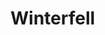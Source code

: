 
# Winterfell
<ProjectDetails
  floatRight
  region="North"
  house="House Stark"
  type="Castle"
  status="Completed"
  warp="/warp winterfell"
  projectLead="IwanDeLarch, Thamus_Knoward"
  dateStarted="2015-03-07T08:00:00+00:00"
  dateCompleted="2015-03-07T08:00:00+00:00"
/>
